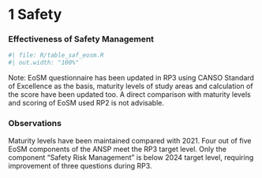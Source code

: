 # 1 Safety
### Effectiveness of Safety Management

```r
#| file: R/table_saf_eosm.R
#| out.width: "100%"
```

Note: EoSM questionnaire has been updated in RP3 using CANSO Standard of Excellence as the basis, maturity levels of study areas and calculation of the score have been updated too. A direct comparison with  maturity levels and scoring of EoSM used RP2 is not advisable.


### Observations															
Maturity levels have been maintained compared with 2021. Four out of five EoSM components of the ANSP meet the RP3 target level. Only the component "Safety Risk Management" is below 2024 target level, requiring improvement of three questions during RP3.